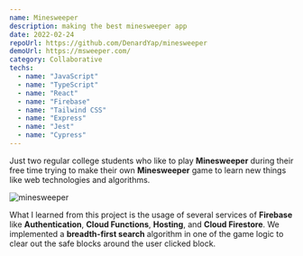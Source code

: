 ```yaml
---
name: Minesweeper
description: making the best minesweeper app
date: 2022-02-24
repoUrl: https://github.com/DenardYap/minesweeper
demoUrl: https://msweeper.com/
category: Collaborative
techs:
  - name: "JavaScript"
  - name: "TypeScript"
  - name: "React"
  - name: "Firebase"
  - name: "Tailwind CSS"
  - name: "Express"
  - name: "Jest"
  - name: "Cypress"
---
```


Just two regular college students who like to play **Minesweeper** during their free time trying to make their own **Minesweeper** game to learn new things like web technologies and algorithms.

<Image
  alt="minesweeper"
  src="/images/minesweeper.png"
  width={1080}
  height={676.2}
/>

What I learned from this project is the usage of several services of **Firebase** like **Authentication**, **Cloud Functions**, **Hosting**, and **Cloud Firestore**. We implemented a **breadth-first search** algorithm in one of the game logic to clear out the safe blocks around the user clicked block.
